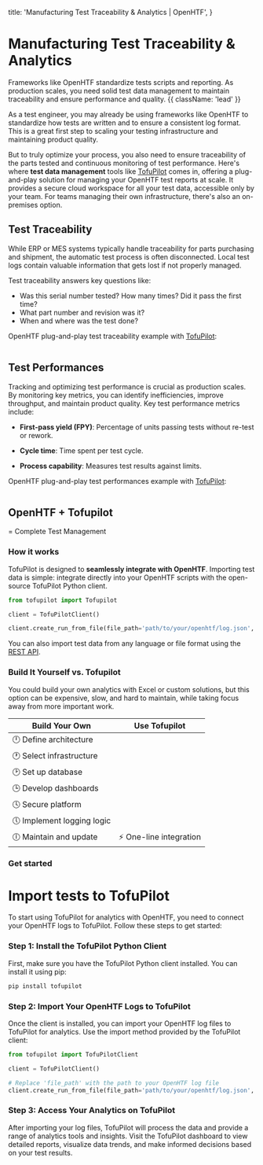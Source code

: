   title: 'Manufacturing Test Traceability & Analytics | OpenHTF',
}

# Manufacturing Test Traceability & Analytics

Frameworks like OpenHTF standardize tests scripts and reporting. As production scales, you need solid test data management to maintain traceability and ensure performance and quality. {{ className: 'lead' }}

As a test engineer, you may already be using frameworks like OpenHTF to standardize how tests are written and to ensure a consistent log format. This is a great first step to scaling your testing infrastructure and maintaining product quality.

But to truly optimize your process, you also need to ensure traceability of the parts tested and continuous monitoring of test performance. Here's where **test data management** tools like [TofuPilot](https://tofupilot.com) comes in, offering a plug-and-play solution for managing your OpenHTF test reports at scale. It provides a secure cloud workspace for all your test data, accessible only by your team. For teams managing their own infrastructure, there's also an on-premises option.

## Test Traceability

While ERP or MES systems typically handle traceability for parts purchasing and shipment, the automatic test process is often disconnected. Local test logs contain valuable information that gets lost if not properly managed.

Test traceability answers key questions like:

- Was this serial number tested? How many times? Did it pass the first time?
- What part number and revision was it?
- When and where was the test done?

OpenHTF plug-and-play test traceability example with [TofuPilot](https://tofupilot.com):

<Image
  srcLight="/tofupilot-traceability-light.png"
  srcDark="/tofupilot-traceability-dark.png"
/>

## Test Performances

Tracking and optimizing test performance is crucial as production scales. By monitoring key metrics, you can identify inefficiencies, improve throughput, and maintain product quality. Key test performance metrics include:

- **First-pass yield (FPY)**: Percentage of units passing tests without re-test or rework.

- **Cycle time**: Time spent per test cycle.

- **Process capability**: Measures test results against limits.

OpenHTF plug-and-play test performances example with [TofuPilot](https://tofupilot.com):

<Image
  srcLight="/tofupilot-analytics-light.png"
  srcDark="/tofupilot-analytics-dark.png"
/>

## OpenHTF + Tofupilot

= Complete Test Management

### How it works

TofuPilot is designed to **seamlessly integrate with OpenHTF**.
Importing test data is simple: integrate directly into your OpenHTF scripts with the open-source TofuPilot Python client.

```python
from tofupilot import Tofupilot

client = TofuPilotClient()

client.create_run_from_file(file_path='path/to/your/openhtf/log.json', importer='OPENHTF')
```

You can also import test data from any language or file format using the [REST API](https://docs.tofupilot.com/api).

### Build It Yourself vs. Tofupilot

You could build your own analytics with Excel or custom solutions, but this option can be expensive, slow, and hard to maintain, while taking focus away from more important work.

| Build Your Own             | Use Tofupilot           |
| -------------------------- | ----------------------- |
| 🕛 Define architecture     |                         |
| 🕐 Select infrastructure   |                         |
| 🕑 Set up database         |                         |
| 🕒 Develop dashboards      |                         |
| 🕓 Secure platform         |                         |
| 🕔 Implement logging logic |                         |
| 🕕 Maintain and update     | ⚡ One-line integration |

### Get started

# Import tests to TofuPilot

To start using TofuPilot for analytics with OpenHTF, you need to connect your OpenHTF logs to TofuPilot. Follow these steps to get started:

### Step 1: Install the TofuPilot Python Client

First, make sure you have the TofuPilot Python client installed. You can install it using pip:

```bash
pip install tofupilot
```

### Step 2: Import Your OpenHTF Logs to TofuPilot

Once the client is installed, you can import your OpenHTF log files to TofuPilot for analytics. Use the import method provided by the TofuPilot client:

```python
from tofupilot import TofuPilotClient

client = TofuPilotClient()

# Replace 'file_path' with the path to your OpenHTF log file
client.create_run_from_file(file_path='path/to/your/openhtf/log.json', importer='OPENHTF')
```

### Step 3: Access Your Analytics on TofuPilot

After importing your log files, TofuPilot will process the data and provide a range of analytics tools and insights. Visit the TofuPilot dashboard to view detailed reports, visualize data trends, and make informed decisions based on your test results.

<Image srcLight="/hero-light.png" srcDark="/hero-dark.png" />
